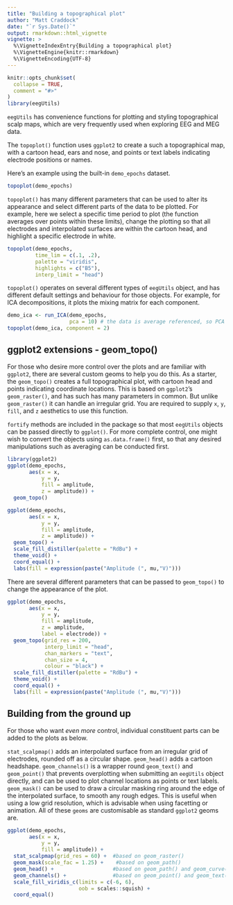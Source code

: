 ```yaml
---
title: "Building a topographical plot"
author: "Matt Craddock"
date: "`r Sys.Date()`"
output: rmarkdown::html_vignette
vignette: >
  %\VignetteIndexEntry{Building a topographical plot}
  %\VignetteEngine{knitr::rmarkdown}
  %\VignetteEncoding{UTF-8}
---
```


```r
knitr::opts_chunk$set(
  collapse = TRUE,
  comment = "#>"
)
library(eegUtils)
```

`eegUtils` has convenience functions for plotting and styling topographical scalp maps, which are very frequently used when exploring EEG and MEG data.

The `topoplot()` function uses `ggplot2` to create a such a topographical map, with a cartoon head, ears and nose, and points or text labels indicating electrode positions or names. 

Here's an example using the built-in `demo_epochs` dataset.

```r
topoplot(demo_epochs)
```

`topoplot()` has many different parameters that can be used to alter its appearance and select different parts of the data to be plotted. For example, here we select a specific time period to plot (the function averages over points within these limits), change the plotting so that all electrodes and interpolated surfaces are within the cartoon head, and highlight a specific electrode in white.

```r
topoplot(demo_epochs,
         time_lim = c(.1, .2),
         palette = "viridis",
         highlights = c("B5"),
         interp_limit = "head")
```

`topoplot()` operates on several different types of `eegUtils` object, and has different default settings and behaviour for those objects. For example, for ICA decompositions, it plots the mixing matrix for each component.

```r
demo_ica <- run_ICA(demo_epochs,
                    pca = 10) # the data is average referenced, so PCA is required
topoplot(demo_ica, component = 2)
```

## ggplot2 extensions - geom_topo()

For those who desire more control over the plots and are familiar with `ggplot2`, there are several custom geoms to help you do this. As a starter, the `geom_topo()` creates a full topographical plot, with cartoon head and points indicating coordinate locations. This is based on `ggplot2`'s `geom_raster()`, and has such has many parameters in common. But unlike `geom_raster()` it can handle an irregular grid. You are required to supply `x`, `y`, `fill`, and `z` aesthetics to use this function.

`fortify` methods are included in the package so that most `eegUtils` objects can be passed directly to `ggplot()`. For more complete control, one might wish to convert the objects using `as.data.frame()` first, so that any desired manipulations such as averaging can be conducted first. 

```r
library(ggplot2)
ggplot(demo_epochs,
       aes(x = x,
           y = y,
           fill = amplitude,
           z = amplitude)) +
  geom_topo()
```

```r
ggplot(demo_epochs,
       aes(x = x,
           y = y,
           fill = amplitude,
           z = amplitude)) +
  geom_topo() + 
  scale_fill_distiller(palette = "RdBu") + 
  theme_void() + 
  coord_equal() + 
  labs(fill = expression(paste("Amplitude (", mu,"V)")))
```

There are several different parameters that can be passed to `geom_topo()` to change the appearance of the plot.

```r
ggplot(demo_epochs,
       aes(x = x,
           y = y,
           fill = amplitude,
           z = amplitude,
           label = electrode)) +
  geom_topo(grid_res = 200,
            interp_limit = "head",
            chan_markers = "text",
            chan_size = 4,
            colour = "black") + 
  scale_fill_distiller(palette = "RdBu") + 
  theme_void() + 
  coord_equal() + 
  labs(fill = expression(paste("Amplitude (", mu,"V)"))) 
```

## Building from the ground up

For those who want *even more* control, individual constituent parts can be added to the plots as below.

`stat_scalpmap()` adds an interpolated surface from an irregular grid of electrodes, rounded off as a circular shape. `geom_head()` adds a cartoon headshape. `geom_channels()` is a wrapper round `geom_text()` and `geom_point()` that prevents overplotting when submitting an `eegUtils` object directly, and can be used to plot channel locations as points or text labels. `geom_mask()` can be used to draw a circular masking ring around the edge of the interpolated surface, to smooth any rough edges. This is useful when using a low grid resolution, which is advisable when using facetting or animation. All of these `geoms` are customisable as standard `ggplot2` geoms are.

```r
ggplot(demo_epochs, 
       aes(x = x, 
           y = y,
           fill = amplitude)) + 
  stat_scalpmap(grid_res = 60) +  #based on geom_raster()
  geom_mask(scale_fac = 1.25) +    #based on geom_path()
  geom_head() +                   #based on geom_path() and geom_curve()
  geom_channels() +               #based on geom_point() and geom_text()
  scale_fill_viridis_c(limits = c(-6, 6),
                       oob = scales::squish) +
  coord_equal()
```
